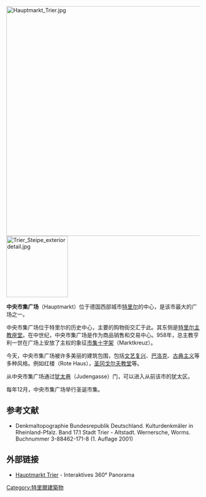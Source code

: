 [[File:Hauptmarkt_Trier.jpg|600px]]
[[File:Trier_Steipe_exteriordetail.jpg|160px]]

'''中央市集广场'''（Hauptmarkt）位于德国西部城市[[特里尔|特里尔]]的中心，是该市最大的广场之一。

中央市集广场位于特里尔的历史中心，主要的购物街交汇于此。其东侧是[[特里尔主教座堂|特里尔主教座堂]]。在中世纪，中央市集广场是作为商品销售和交易中心。958年，总主教亨利一世在广场上安放了主权的象征[[市集十字架|市集十字架]]（Marktkreuz）。

今天，中央市集广场被许多美丽的建筑包围，包括[[文艺复兴|文艺复兴]]、[[巴洛克|巴洛克]]、[[古典主义|古典主义]]等多种风格。例如红楼（Rote Haus），[[圣冈戈尔夫教堂|圣冈戈尔夫教堂]]等。 

从中央市集广场通过[[犹太巷|犹太巷]]（Judengasse）门，可以进入从前该市的犹太区。 

每年12月，中央市集广场举行圣诞市集。

==参考文献==
* Denkmaltopographie Bundesrepublik Deutschland. Kulturdenkmäler in Rheinland-Pfalz. Band 17.1 Stadt Trier - Altstadt. Wernersche, Worms. Buchnummer 3-88462-171-8 (1. Auflage 2001)

==外部链接== 
{{commonscat|Hauptmarkt Trier}}
* [http://www.stadtpanoramen.de/trier/hauptmarkt.html Hauptmarkt Trier] {{Wayback|url=http://www.stadtpanoramen.de/trier/hauptmarkt.html |date=20190912222608 }} - Interaktives 360° Panorama

[[Category:特里爾建築物|Category:特里爾建築物]]

{{Coordinate |NS=49/45/24/N |EW=6/38/28/E |type=landmark |region=DE-RP}}